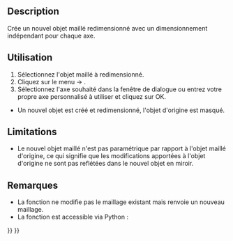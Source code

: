<languages/>

{{Docnav/fr
|[[OpenSCAD_ScaleMeshFeature/fr|Mise à l'échelle du maillage]]
|[[OpenSCAD_IncreaseToleranceFeature/fr|Augmenter la tolérance]]
|[[OpenSCAD_Workbench/fr|Atelier OpenSCAD]]
|IconL=OpenSCAD_ScaleMeshFeature.svg
|IconR=OpenSCAD_IncreaseToleranceFeature.svg
|IconC=Workbench_OpenSCAD.svg
}}

{{GuiCommand/fr
|Name=OpenSCAD ResizeMeshFeature
|Name/fr=OpenSCAD Redimensionner le maillage
|MenuLocation=OpenSCAD → Redimensionner le maillage...
|Workbenches=[[OpenSCAD_Workbench/fr|OpenSCAD]]
}}

==Description== 

Crée un nouvel objet maillé redimensionné avec un dimensionnement indépendant pour chaque axe.

<span id="Usage"></span>
==Utilisation== 

# Sélectionnez l'objet maillé à redimensionné.
# Cliquez sur le menu {{KEY|OpenSCAD}}  →  {{KEY|[[Image:OpenSCAD_ResizeMeshFeature.svg|24px]] Redimensionner le maillage...}}.
# Sélectionnez l'axe souhaité dans la fenêtre de dialogue ou entrez votre propre axe personnalisé à utiliser et cliquez sur OK.
* Un nouvel objet est créé et redimensionné, l'objet d'origine est masqué.

==Limitations== 

* Le nouvel objet maillé n'est pas paramétrique par rapport à l'objet maillé d'origine, ce qui signifie que les modifications apportées à l'objet d'origine ne sont pas reflétées dans le nouvel objet en miroir.

<span id="Notes"></span>
==Remarques== 

* La fonction ne modifie pas le maillage existant mais renvoie un nouveau maillage.
* La fonction est accessible via Python :

{{Code|code=
import OpenSCADUtils
import Mesh
#this assumes an existing object in the document named "Mesh" that you wish to mirror
original_mesh = App.ActiveDocument.Mesh
resized_mesh = OpenSCADUtils.resizemesh(original_mesh.Mesh, FreeCAD.Base.Vector(100,50,40))
#New mesh would be 100 mm on the x axis, 50 mm on the y axis, and 40 mm on the z axis.
Mesh.show(resized_mesh)
}}


{{Docnav/fr
|[[OpenSCAD_ScaleMeshFeature/fr|Mise à l'échelle du maillage]]
|[[OpenSCAD_IncreaseToleranceFeature/fr|Augmenter la tolérance]]
|[[OpenSCAD_Workbench/fr|Atelier OpenSCAD]]
|IconL=OpenSCAD_ScaleMeshFeature.svg
|IconR=OpenSCAD_IncreaseToleranceFeature.svg
|IconC=Workbench_OpenSCAD.svg
}}

{{OpenSCAD_Tools_navi{{#translation:}}}}
{{Userdocnavi{{#translation:}}}}